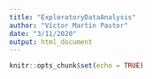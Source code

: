 ```yaml
---
title: "ExploratoryDataAnalysis"
author: "Víctor Martín Pastor"
date: "3/11/2020"
output: html_document
---
```


```r
knitr::opts_chunk$set(echo = TRUE)
```


